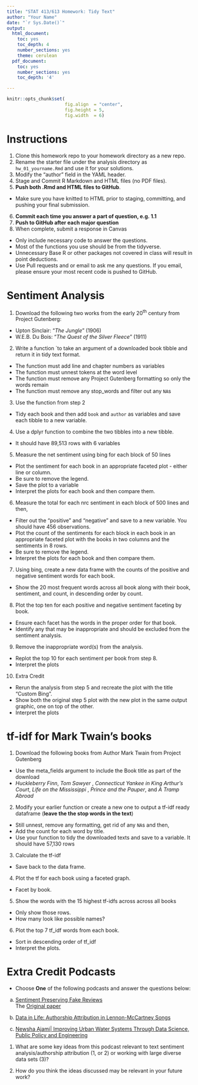 ```yaml
---
title: "STAT 413/613 Homework: Tidy Text"
author: "Your Name"
date: "`r Sys.Date()`"
output:
  html_document:
    toc: yes
    toc_depth: 4
    number_sections: yes
    theme: cerulean
  pdf_document:
    toc: yes
    number_sections: yes
    toc_depth: '4'

---
```


```r
knitr::opts_chunk$set(
                      fig.align  = "center",
                      fig.height = 5, 
                      fig.width  = 6)
```

# Instructions {-}
1. Clone this homework repo to your homework directory as a new repo.
2. Rename the starter file under the analysis directory as `hw_01_yourname.Rmd` and use it for your solutions.   
3. Modify the "author" field in the YAML header.  
4. Stage and Commit R Markdown and HTML files (no PDF files).   
5. **Push both .Rmd and HTML files to GitHub**.   
- Make sure you have knitted to HTML prior to staging, committing, and pushing your final submission.  
6. **Commit each time you answer a part of question, e.g. 1.1**   
7. **Push to GitHub after each major question**   
8. When complete, submit a response in Canvas  

- Only include necessary code to answer the questions.
- Most of the functions you use should be from the tidyverse. 
- Unnecessary Base R or other packages not covered in class will result in point deductions.
- Use Pull requests and or email to ask me any questions. If you email, please ensure your most recent code is pushed to GitHub.



# Sentiment Analysis

1. Download the following two works from the early 20^th^ century from Project Gutenberg:
- Upton Sinclair: "*The Jungle*" (1906)
- W.E.B. Du Bois: "*The Quest of the Silver Fleece*" (1911)


    


2. Write a function `to take an argument of a downloaded book tibble and return it in tidy text format.
- The function must add line and chapter numbers as variables
- The function must unnest tokens at the word level
- The function must remove any Project Gutenberg formatting so only the words remain
- The function must remove any stop_words and filter out any `NA`s
 

3. Use the function from step 2
- Tidy each book and then add `book` and `author` as variables and save each tibble to a new variable.


4. Use a dplyr function to combine the two tibbles into a new tibble. 
- It should have 89,513 rows with 6 variables


5. Measure the net sentiment using bing for each block of 50 lines
- Plot the sentiment for each book in an appropriate faceted plot - either line or column. 
- Be sure to remove the legend.
- Save the plot to a variable
- Interpret the plots for each book and then compare them.
 

6. Measure the total for each nrc sentiment in each block of 500 lines and then,
- Filter out the "positive" and "negative" and save to a new variable. You should have 456 observations.
- Plot the count of the sentiments for each block in each book in an appropriate faceted plot with the books in two columns and the sentiments in 8 rows. 
- Be sure to remove the legend.
- Interpret the plots for each book and then compare them. 
    


7. Using bing, create a new data frame with the counts of the positive and negative sentiment words for each book.
- Show the 20 most frequent words across all book along with their book, sentiment, and count, in descending order by count.



8. Plot the top ten for each positive and negative sentiment faceting by book.
- Ensure each facet has the words in the proper order for that book.
- Identify any that may be inappropriate and should be excluded from the sentiment analysis.



9. Remove the inappropriate word(s) from the analysis.
- Replot the top 10 for each sentiment per book from step 8.
- Interpret the plots

 

10. Extra Credit
- Rerun the analysis from step 5 and recreate the plot with the title "Custom Bing".
- Show both the original step 5 plot with the new plot in the same output graphic, one on top of the other.
- Interpret the plots


# tf-idf for Mark Twain's books

1. Download the following books from Author Mark Twain from Project Gutenberg
- Use the meta_fields argument to include the Book title as part of the download
- *Huckleberry Finn*,  *Tom Sawyer* , *Connecticut Yankee in King Arthur's Court*, *Life on the Mississippi* , *Prince and the Pauper*,  and *A Tramp Abroad* 


2. Modify your earlier function or create a new one to output a tf-idf ready dataframe (**leave the the stop words in the text**)
- Still unnest, remove any formatting, get rid of any `NA`s and then,  
- Add the count for each word by title.
- Use your function to tidy the downloaded texts and save to a variable. It should have 57,130 rows

3. Calculate the tf-idf
- Save back to the data frame.

4. Plot the tf for each book using a faceted graph.
- Facet by book.

    
5. Show the words with the 15 highest tf-idfs across across all books
- Only show those rows.
- How many look like possible names?

   
6.  Plot the top 7 tf_idf words from each book.
- Sort in descending order of tf_idf
- Interpret the plots.


# Extra Credit Podcasts

- Choose **One** of the following podcasts and answer the questions below:  

a. [Sentiment Preserving Fake Reviews](https://podcasts.apple.com/us/podcast/data-skeptic/id890348705?i=1000483067378)  
The [Original paper](https://arxiv.org/abs/1907.09177)

b. [Data in  Life: Authorship Attribution in Lennon-McCartney Songs](https://podcasts.apple.com/us/podcast/authorship-attribution-of-lennon-mccartney-songs/id890348705?i=1000485519404)


c.  [Newsha Ajami| Improving Urban Water Systems Through Data Science, Public Policy and Engineering](https://www.widsconference.org/newsha-ajami2.html)

1. What are some key ideas from this podcast relevant to text sentiment analysis/authorship attribution (1, or 2) or working with large diverse data sets (3)?

2. How do you think the ideas discussed may be relevant in your future work?
